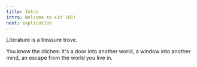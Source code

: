 ```yaml
---
title: Intro
intro: Welcome to Lit 101!
next: explication
---
```


Literature is a treasure trove. 

You know the cliches: it's a door into another world, a window into another mind, an escape from the world you live in. 

